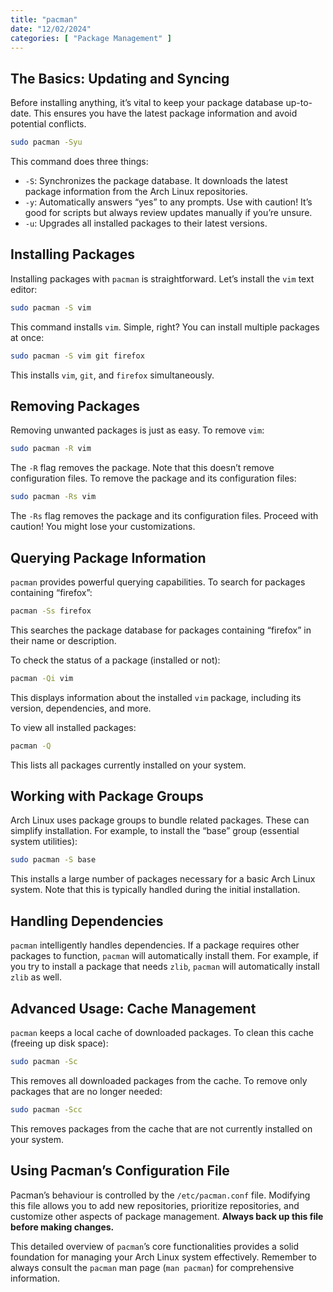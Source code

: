 ```yaml
---
title: "pacman"
date: "12/02/2024"
categories: [ "Package Management" ]
---
```

## The Basics: Updating and Syncing

Before installing anything, it's vital to keep your package database up-to-date. This ensures you have the latest package information and avoid potential conflicts.

```bash
sudo pacman -Syu
```

This command does three things:

* `-S`:  Synchronizes the package database. It downloads the latest package information from the Arch Linux repositories.
* `-y`:  Automatically answers "yes" to any prompts.  Use with caution!  It's good for scripts but always review updates manually if you're unsure.
* `-u`: Upgrades all installed packages to their latest versions.


## Installing Packages

Installing packages with `pacman` is straightforward.  Let's install the `vim` text editor:

```bash
sudo pacman -S vim
```

This command installs `vim`.  Simple, right? You can install multiple packages at once:

```bash
sudo pacman -S vim git firefox
```

This installs `vim`, `git`, and `firefox` simultaneously.

## Removing Packages

Removing unwanted packages is just as easy.  To remove `vim`:

```bash
sudo pacman -R vim
```

The `-R` flag removes the package.  Note that this doesn't remove configuration files. To remove the package and its configuration files:

```bash
sudo pacman -Rs vim
```

The `-Rs` flag removes the package and its configuration files.  Proceed with caution!  You might lose your customizations.

## Querying Package Information

`pacman` provides powerful querying capabilities.  To search for packages containing "firefox":

```bash
pacman -Ss firefox
```

This searches the package database for packages containing "firefox" in their name or description.


To check the status of a package (installed or not):

```bash
pacman -Qi vim
```

This displays information about the installed `vim` package, including its version, dependencies, and more.

To view all installed packages:

```bash
pacman -Q
```

This lists all packages currently installed on your system.


## Working with Package Groups

Arch Linux uses package groups to bundle related packages.  These can simplify installation.  For example, to install the "base" group (essential system utilities):

```bash
sudo pacman -S base
```

This installs a large number of packages necessary for a basic Arch Linux system. Note that this is typically handled during the initial installation.

##  Handling Dependencies

`pacman` intelligently handles dependencies. If a package requires other packages to function, `pacman` will automatically install them. For example, if you try to install a package that needs `zlib`, `pacman` will automatically install `zlib` as well.

##  Advanced Usage:  Cache Management

`pacman` keeps a local cache of downloaded packages. To clean this cache (freeing up disk space):

```bash
sudo pacman -Sc
```

This removes all downloaded packages from the cache.  To remove only packages that are no longer needed:

```bash
sudo pacman -Scc
```

This removes packages from the cache that are not currently installed on your system.


##  Using Pacman's Configuration File

Pacman's behaviour is controlled by the `/etc/pacman.conf` file.  Modifying this file allows you to add new repositories, prioritize repositories, and customize other aspects of package management.  **Always back up this file before making changes.**


This detailed overview of `pacman`'s core functionalities provides a solid foundation for managing your Arch Linux system effectively. Remember to always consult the `pacman` man page (`man pacman`) for comprehensive information.

